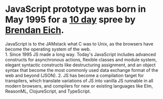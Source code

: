 
# JavaScript prototype was born in May 1995 for a [10 day](https://thenewstack.io/brendan-eich-on-creating-javascript-in-10-days-and-what-hed-do-differently-today/) spree by [Brendan Eich](https://brendaneich.com/).

<BrendanEich />

<Appear>
  <div>
    <AppearText>
      JavaScript is to the JAMstack what C was to Unix, as
      the browsers have become the operating system of the web.
    </AppearText>
  </div>
</Appear>

<Notes>
  1. Since 1995 JS made a long way. Today's JavaScript
  includes advanced constructs for asynchronous actions,
  flexible classes and module system, elegant syntactic
  constructs like destructuring assignment, and an object
  syntax that become the most commonly used data exchange
  format of the web and beyond (JSON). 2. JS has become 
  a compilation target for transpilers, which translate 
  variations of JS into vanilla JS runnable in all modern
  browsers, and compilers for new or existing languages 
  like Elm, ReasonML, ClojureScript, and TypeScript.
</Notes>

